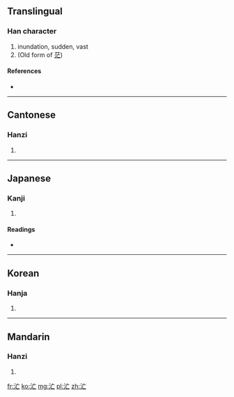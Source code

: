 ==Translingual==

===Han character===
{{Han char|rn=85|rad=水|as=03|sn=6|four=3011<sub>0</sub>|canj=水卜女 (EYV)}}

# inundation, sudden, vast
# (Old form of [[茫]])

====References====
* {{Han ref|kx=0605.060|dkj=17125|dj=0998.140|hdz=31554.050|uh=6C52|ud=27730|bh=C9F9|bd=51705}}

----

==Cantonese==

===Hanzi===
{{yue-hanzi|jyut=|y=mong4}}

# {{defn|lang=yue|sort=水03}}

----

==Japanese==

===Kanji===
{{ja-kanji|grade=|rs=水03}}

# {{defn|lang=ja|sort=水03}}

====Readings====
* {{ja-readings|on=[[ぼう]] (bō), [[もう]] (mō)|kun=[[あわただしい]] (awatadashii)}}

----

==Korean==

===Hanja===
{{ko-hanja|hangeul=망|eumhun=|rv=mang|mr=mang|y=mang}}

# {{defn|lang=ko|sort=水03}}

----

==Mandarin==

===Hanzi===
{{cmn-hanzi|pin=[[máng]] ([[mang2]])|wg=mang<sup>2</sup>}}

# {{defn|lang=cmn|sort=水03}}

[[fr:汒]]
[[ko:汒]]
[[mg:汒]]
[[pl:汒]]
[[zh:汒]]